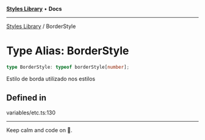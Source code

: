 
<Meta title="Libs/Styles/type-aliases/BorderStyle" />



[**Styles Library**](/?path=/docs/libs-styles-overview--page) • **Docs**

***

[Styles Library](/?path=/docs/libs-styles-overview--page) / BorderStyle

# Type Alias: BorderStyle

```ts
type BorderStyle: typeof borderStyle[number];
```

Estilo de borda utilizado nos estilos

## Defined in

variables/etc.ts:130


***

Keep calm and code on 🤘.